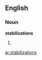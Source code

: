 ==English==

===Noun===
'''stabilizations'''

# {{plural of|[[stabilization]]}}

[[ar:stabilizations]]